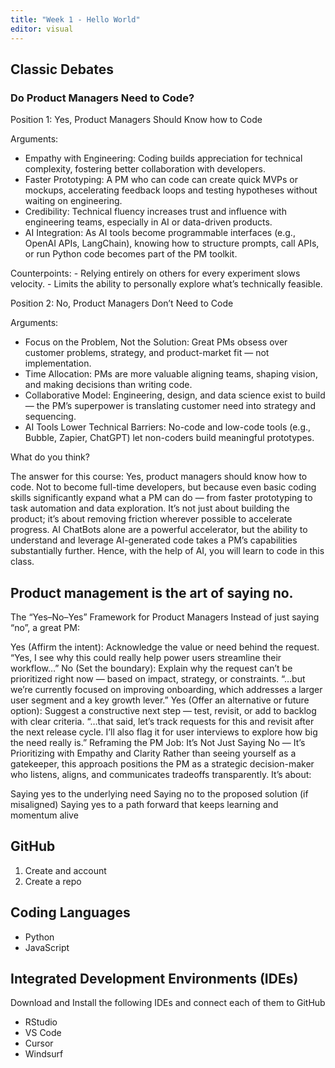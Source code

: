 ```yaml
---
title: "Week 1 - Hello World"
editor: visual
---
```


## Classic Debates

### Do Product Managers Need to Code?

Position 1: Yes, Product Managers Should Know how to Code

Arguments:

- Empathy with Engineering: Coding builds appreciation for technical complexity, fostering better collaboration with developers.
- Faster Prototyping: A PM who can code can create quick MVPs or mockups, accelerating feedback loops and testing hypotheses without waiting on engineering.
- Credibility: Technical fluency increases trust and influence with engineering teams, especially in AI or data-driven products.
- AI Integration: As AI tools become programmable interfaces (e.g., OpenAI APIs, LangChain), knowing how to structure prompts, call APIs, or run Python code becomes part of the PM toolkit.

Counterpoints:
- Relying entirely on others for every experiment slows velocity.
- Limits the ability to personally explore what’s technically feasible.

Position 2: No, Product Managers Don’t Need to Code

Arguments:

- Focus on the Problem, Not the Solution: Great PMs obsess over customer problems, strategy, and product-market fit — not implementation.
- Time Allocation: PMs are more valuable aligning teams, shaping vision, and making decisions than writing code.
- Collaborative Model: Engineering, design, and data science exist to build — the PM’s superpower is translating customer need into strategy and sequencing.
- AI Tools Lower Technical Barriers: No-code and low-code tools (e.g., Bubble, Zapier, ChatGPT) let non-coders build meaningful prototypes.

What do you think?

The answer for this course: Yes, product managers should know how to code. Not to become full-time developers, but because even basic coding skills significantly expand what a PM can do — from faster prototyping to task automation and data exploration. It’s not just about building the product; it’s about removing friction wherever possible to accelerate progress. AI ChatBots alone are a powerful accelerator, but the ability to understand and leverage AI-generated code takes a PM’s capabilities substantially further. Hence, with the help of AI, you will learn to code in this class. 

## Product management is the art of saying no.

The “Yes–No–Yes” Framework for Product Managers
Instead of just saying "no", a great PM:

Yes (Affirm the intent):
Acknowledge the value or need behind the request.
“Yes, I see why this could really help power users streamline their workflow...”
No (Set the boundary):
Explain why the request can’t be prioritized right now — based on impact, strategy, or constraints.
“...but we’re currently focused on improving onboarding, which addresses a larger user segment and a key growth lever.”
Yes (Offer an alternative or future option):
Suggest a constructive next step — test, revisit, or add to backlog with clear criteria.
“...that said, let’s track requests for this and revisit after the next release cycle. I’ll also flag it for user interviews to explore how big the need really is.”
Reframing the PM Job: It’s Not Just Saying No — It’s Prioritizing with Empathy and Clarity
Rather than seeing yourself as a gatekeeper, this approach positions the PM as a strategic decision-maker who listens, aligns, and communicates tradeoffs transparently. It’s about:

Saying yes to the underlying need
Saying no to the proposed solution (if misaligned)
Saying yes to a path forward that keeps learning and momentum alive



## GitHub

1. Create and account
2. Create a repo

## Coding Languages

- Python
- JavaScript

## Integrated Development Environments (IDEs)

Download and Install the following IDEs and connect each of them to GitHub

- RStudio
- VS Code
- Cursor
- Windsurf

